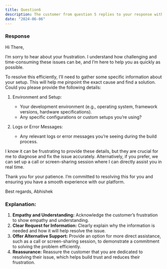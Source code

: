 ```yaml
---
title: Question6
description: The customer from question 5 replies to your response with the below “I’m so frustrated. I’ve been trying to make this work for hours and I just can’t figure it out. It must be a platform issue so just fix it for me instead of asking me questions.” Please write a follow-up reply to the customer.
date: "2024-06-06"
---
```


### Response

Hi There,

I’m sorry to hear about your frustration. I understand how challenging and time-consuming these issues can be, and I’m here to help you as quickly as possible.

To resolve this efficiently, I’ll need to gather some specific information about your setup. This will help me pinpoint the exact cause and find a solution. Could you please provide the following details:

1. Environment and Setup:
    - Your development environment (e.g., operating system, framework versions, hardware specifications).
    - Any specific configurations or custom setups you’re using?

2. Logs or Error Messages:
    - Any relevant logs or error messages you’re seeing during the build process.

I know it can be frustrating to provide these details, but they are crucial for me to diagnose and fix the issue accurately. Alternatively, if you prefer, we can set up a call or screen-sharing session where I can directly assist you in real time.

Thank you for your patience. I’m committed to resolving this for you and ensuring you have a smooth experience with our platform.

Best regards,
Abhishek

### Explanation:

1. **Empathy and Understanding:** Acknowledge the customer’s frustration to show empathy and understanding.
2. **Clear Request for Information:** Clearly explain why the information is needed and how it will help resolve the issue.
3. **Offer Alternative Support:** Provide an option for more direct assistance, such as a call or screen-sharing session, to demonstrate a commitment to solving the problem efficiently.
4. **Reassurance:** Reassure the customer that you are dedicated to resolving their issue, which helps build trust and reduces their frustration.
